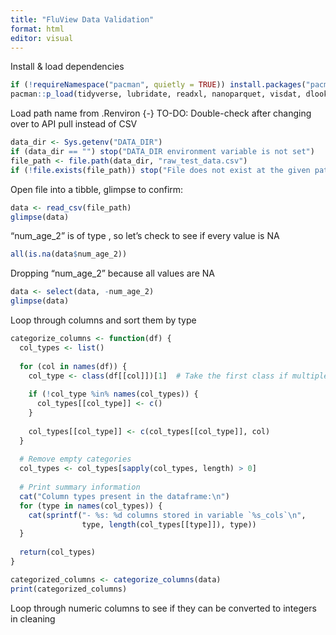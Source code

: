 ```yaml
---
title: "FluView Data Validation"
format: html
editor: visual
---
```


Install & load dependencies

```r
if (!requireNamespace("pacman", quietly = TRUE)) install.packages("pacman")
pacman::p_load(tidyverse, lubridate, readxl, nanoparquet, visdat, dlookr, validate, naniar, usethis)
```

Load path name from .Renviron
{-} TO-DO: Double-check after changing over to API pull instead of CSV

```r
data_dir <- Sys.getenv("DATA_DIR")
if (data_dir == "") stop("DATA_DIR environment variable is not set")
file_path <- file.path(data_dir, "raw_test_data.csv")
if (!file.exists(file_path)) stop("File does not exist at the given path.")
```

Open file into a tibble, glimpse to confirm:

```r
data <- read_csv(file_path)
glimpse(data)
```
"num_age_2" is of type <lgl>, so let's check to see if every value is NA

```r
all(is.na(data$num_age_2))
```

Dropping "num_age_2" because all values are NA

```r
data <- select(data, -num_age_2)
glimpse(data)
```

Loop through columns and sort them by type

```r
categorize_columns <- function(df) {
  col_types <- list()
  
  for (col in names(df)) {
    col_type <- class(df[[col]])[1]  # Take the first class if multiple
    
    if (!col_type %in% names(col_types)) {
      col_types[[col_type]] <- c()
    }
    
    col_types[[col_type]] <- c(col_types[[col_type]], col)
  }
  
  # Remove empty categories
  col_types <- col_types[sapply(col_types, length) > 0]
  
  # Print summary information
  cat("Column types present in the dataframe:\n")
  for (type in names(col_types)) {
    cat(sprintf("- %s: %d columns stored in variable `%s_cols`\n", 
                type, length(col_types[[type]]), type))
  }
  
  return(col_types)
}

categorized_columns <- categorize_columns(data)
print(categorized_columns)
```

Loop through numeric columns to see if they can be converted to integers in cleaning

```r

```